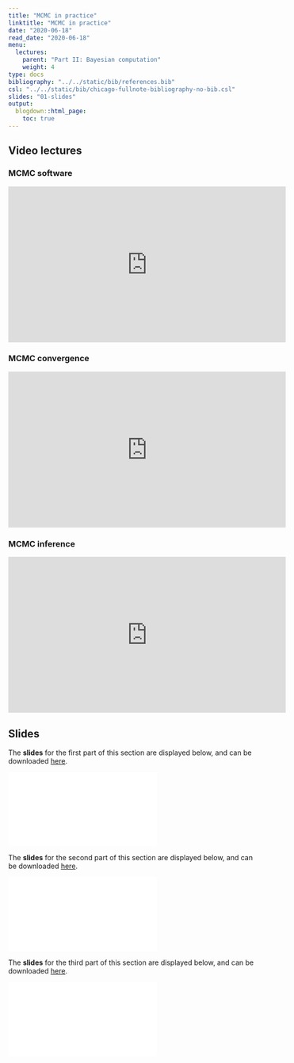 ```yaml
---
title: "MCMC in practice"
linktitle: "MCMC in practice"
date: "2020-06-18"
read_date: "2020-06-18"
menu:
  lectures:
    parent: "Part II: Bayesian computation"
    weight: 4
type: docs
bibliography: "../../static/bib/references.bib"
csl: "../../static/bib/chicago-fullnote-bibliography-no-bib.csl"
slides: "01-slides"
output:
  blogdown::html_page:
    toc: true
---
```

## Video lectures

### MCMC software
<iframe width="560" height="315" src="https://www.youtube.com/embed/bbj2MeFyfz8" frameborder="0" allow="accelerometer; autoplay; encrypted-media; gyroscope; picture-in-picture" allowfullscreen></iframe>

### MCMC convergence
<iframe width="560" height="315" src="https://www.youtube.com/embed/92YmdRIicTg" frameborder="0" allow="accelerometer; autoplay; encrypted-media; gyroscope; picture-in-picture" allowfullscreen></iframe>

### MCMC inference
<iframe width="560" height="315" src="https://www.youtube.com/embed/Mr3QNpaU2X8" frameborder="0" allow="accelerometer; autoplay; encrypted-media; gyroscope; picture-in-picture" allowfullscreen></iframe>

## Slides

The **slides** for the first part of this section are displayed below, and can be downloaded [here](/slides/slidesMCMCsoftware.pdf).

<html>
<body>
  <object data="/slides/slidesMCMCsoftware.pdf##view=fit" type="application/pdf" width="420" height="237">
        <embed src="/slides/slidesMCMCsoftware.pdf##view=fit" type="application/pdf"/>
  </object>
</body>
</html>


The **slides** for the second part of this section are displayed below, and can be downloaded [here](/slides/slidesMCMCconvergence.pdf).

<html>
<body>
  <object data="/slides/slidesMCMCconvergence.pdf##view=fit" type="application/pdf" width="420" height="237">
        <embed src="/slides/slidesMCMCconvergence.pdf##view=fit" type="application/pdf"/>
  </object>
</body>
</html>

The **slides** for the third part of this section are displayed below, and can be downloaded [here](/slides/slidesMCMCinference.pdf).

<html>
<body>
  <object data="/slides/slidesMCMCinference.pdf##view=fit" type="application/pdf" width="420" height="237">
        <embed src="/slides/slidesMCMCinference.pdf##view=fit" type="application/pdf"/>
  </object>
</body>
</html>

